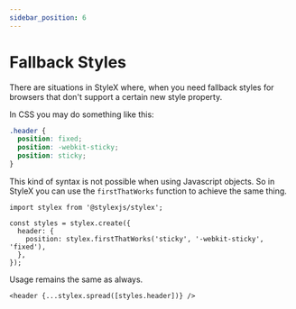 ```yaml
---
sidebar_position: 6
---
```


# Fallback Styles

There are situations in StyleX where, when you need fallback styles for browsers
that don't support a certain new style property.

In CSS you may do something like this:

```css
.header {
  position: fixed;
  position: -webkit-sticky;
  position: sticky;
}
```

This kind of syntax is not possible when using Javascript objects. So in StyleX
you can use the `firstThatWorks` function to achieve the same thing.

```tsx
import stylex from '@stylexjs/stylex';

const styles = stylex.create({
  header: {
    position: stylex.firstThatWorks('sticky', '-webkit-sticky', 'fixed'),
  },
});
```

Usage remains the same as always.

```tsx
<header {...stylex.spread([styles.header])} />
```
